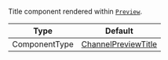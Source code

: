 Title component rendered within [`Preview`](../../../../ui-components/channel-preview-messenger.mdx).

| Type          | Default                                                                    |
| ------------- | -------------------------------------------------------------------------- |
| ComponentType | [ChannelPreviewTitle](../../../../ui-components/channel-preview-title.mdx) |
